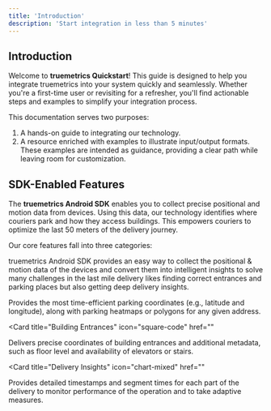 ```yaml
---
title: 'Introduction'
description: 'Start integration in less than 5 minutes'
---
```


## Introduction
Welcome to **truemetrics Quickstart**! This guide is designed to help you integrate truemetrics into your system quickly and seamlessly. Whether you're a first-time user or revisiting for a refresher, you'll find actionable steps and examples to simplify your integration process.

This documentation serves two purposes:  
1. A hands-on guide to integrating our technology.  
2. A resource enriched with examples to illustrate input/output formats. These examples are intended as guidance, providing a clear path while leaving room for customization.

## SDK-Enabled Features

The **truemetrics Android SDK** enables you to collect precise positional and motion data from devices. Using this data, our technology identifies where couriers park and how they access buildings. This empowers couriers to optimize the last 50 meters of the delivery journey.

Our core features fall into three categories:

truemetrics Android SDK provides an easy way to collect the positional & motion data of the devices and convert them into intelligent insights to solve many challenges in the last mile delivery likes finding correct entrances and parking places but also getting deep delivery insights.

<CardGroup>

<Card 
  title="Optimal Parking Positions" 
  icon="paintbrush" 
  href="/settings/global">
  Provides the most time-efficient parking coordinates (e.g., latitude and longitude), along with parking heatmaps or polygons for any given address.
</Card>

<Card
  title="Building Entrances"
  icon="square-code"
  href=""
>
Delivers precise coordinates of building entrances and additional metadata, such as floor level and availability of elevators or stairs.
</Card>

<Card
  title="Delivery Insights"
  icon="chart-mixed"
  href=""
>
  Provides detailed timestamps and segment times for each part of the delivery to monitor performance of the operation and to take adaptive measures.
</Card>
</CardGroup>

